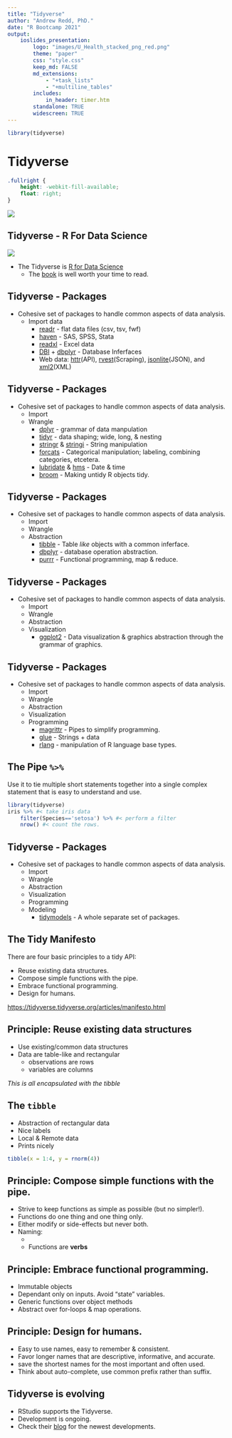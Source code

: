 ```yaml
---
title: "Tidyverse"
author: "Andrew Redd, PhD."
date: "R Bootcamp 2021"
output: 
    ioslides_presentation:
        logo: "images/U_Health_stacked_png_red.png"
        theme: "paper"
        css: "style.css"
        keep_md: FALSE
        md_extensions: 
            - "+task_lists"
            - "+multiline_tables"
        includes:
            in_header: timer.htm
        standalone: TRUE
        widescreen: TRUE
---
```


```r
library(tidyverse)
```

# Tidyverse
```css
.fullright {
    height: -webkit-fill-available;
    float: right;
}

```
![](images/tidyverse.png){.fullright}


## Tidyverse - R For Data Science

![](images/R4DS.png){.float-right}

* The Tidyverse is [R for Data Science](https://r4ds.had.co.nz/)
    + The [book](https://r4ds.had.co.nz/) is well worth your time to read.

## Tidyverse - Packages

* Cohesive set of packages to handle common aspects of data analysis.
    + Import data
        - [readr](https://readr.tidyverse.org/) - flat data files (csv, tsv, fwf)
        - [haven](https://haven.tidyverse.org/) - SAS, SPSS, Stata
        - [readxl](https://readxl.tidyverse.org/) - Excel data
        - [DBI](https://github.com/rstats-db/DBI) + [dbplyr](https://dplyr.tidyverse.org/) - Database Inferfaces
        - Web data:
          [httr](https://github.com/r-lib/httr)(API),
          [rvest](https://github.com/tidyverse/rvest)(Scraping), 
          [jsonlite](https://github.com/jeroen/jsonlite#jsonlite)(JSON), and        
          [xml2](https://github.com/r-lib/xml2)(XML)

## Tidyverse - Packages
* Cohesive set of packages to handle common aspects of data analysis.
    + Import
    + Wrangle
        - [dplyr](https://dplyr.tidyverse.org/) - grammar of data manpulation
        - [tidyr](https://tidyr.tidyverse.org/) - data shaping; wide, long, & nesting
        - [stringr](https://stringr.tidyverse.org/) & [stringi](https://github.com/gagolews/stringi) - String manipulation
        - [forcats](https://forcats.tidyverse.org/) - Categorical manipulation; labeling, combining categories, etcetera.
        - [lubridate](https://lubridate.tidyverse.org/) & [hms](https://github.com/tidyverse/hms) - Date & time
        - [broom](https://broom.tidymodels.org/) - Making untidy R objects tidy.

## Tidyverse - Packages

* Cohesive set of packages to handle common aspects of data analysis.
    + Import
    + Wrangle
    + Abstraction
        - [tibble](https://tibble.tidyverse.org/) - Table *like* objects with a common inferface.
        - [dbplyr](https://dplyr.tidyverse.org/) - database operation abstraction.
        - [purrr](https://purrr.tidyverse.org/) - Functional programming, map & reduce.
    
## Tidyverse - Packages

* Cohesive set of packages to handle common aspects of data analysis.
    + Import
    + Wrangle
    + Abstraction
    + Visualization
        - [ggplot2](https://ggplot2.tidyverse.org/) - 
          Data visualization & graphics abstraction through the grammar of graphics.
    
## Tidyverse - Packages

* Cohesive set of packages to handle common aspects of data analysis.
    + Import
    + Wrangle
    + Abstraction
    + Visualization
    + Programming
        - [magrittr](https://magrittr.tidyverse.org/) - Pipes to simplify programming.
        - [glue](https://github.com/tidyverse/glue) - Strings + data
        - [rlang](https://rlang.r-lib.org/) - manipulation of R language base types.
    
## The Pipe `%>%`

Use it to tie multiple short statements together into a single 
complex statement that is easy to understand and use. 

```r
library(tidyverse)
iris %>% #< take iris data
    filter(Species=='setosa') %>% #< perform a filter
    nrow() #< count the rows.
```

    
## Tidyverse - Packages

* Cohesive set of packages to handle common aspects of data analysis.
    + Import
    + Wrangle
    + Abstraction
    + Visualization
    + Programming
    + Modeling
        - [tidymodels](https://www.tidymodels.org/) - A whole separate set of packages.

## The Tidy Manifesto

There are four basic principles to a tidy API:

* Reuse existing data structures.
* Compose simple functions with the pipe.
* Embrace functional programming.
* Design for humans.

<https://tidyverse.tidyverse.org/articles/manifesto.html>

## Principle: Reuse existing data structures

* Use existing/common data structures
* Data are table-like and rectangular
    * observations are rows
    * variables are columns

*This is all encapsulated with the tibble*

## The `tibble`

* Abstraction of rectangular data
* Nice labels
* Local & Remote data
* Prints nicely

```r
tibble(x = 1:4, y = rnorm(4))
```



## Principle: Compose simple functions with the pipe.

* Strive to keep functions as simple as possible (but no simpler!).
* Functions do one thing and one thing only.
* Either modify or side-effects but never both.
* Naming:
    + 
    + Functions are **verbs**

## Principle: Embrace functional programming.

* Immutable objects
* Dependant only on inputs.  Avoid "state" variables.
* Generic functions over object methods
* Abstract over for-loops & map operations.


## Principle: Design for humans.

- Easy to use names, easy to remember & consistent.
- Favor longer names that are descriptive, informative, and accurate.
- save the shortest names for the most important and often used.
- Think about auto-complete, use common prefix rather than suffix.

## Tidyverse is evolving

* RStudio supports the Tidyverse.
* Development is ongoing.
* Check their [blog](https://www.tidyverse.org/blog/) for the newest developments.

        
